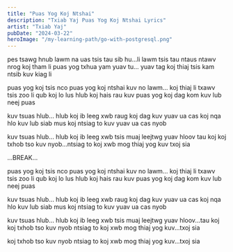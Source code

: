 ```yaml
---
title: "Puas Yog Koj Ntshai"
description: "Txiab Yaj Puas Yog Koj Ntshai Lyrics"
artist: "Txiab Yaj"
pubDate: "2024-03-22"
heroImage: "/my-learning-path/go-with-postgresql.png"
---
```


pes tsawg hnub lawm na
uas tsis tau sib hu...li lawm
tsis tau ntaus ntawv
nrog koj tham li
puas yog txhua yam
yuav tu... yuav tag
koj thiaj tsis kam
ntsib kuv kiag li

puas yog koj tsis nco
puas yog koj ntshai kuv
no lawm...
koj thiaj li txawv
tsis zoo li qub
koj lo lus hlub
koj hais rau kuv
puas yog koj dag
kom kuv lub neej puas

kuv tsuas hlub...
hlub koj ib leeg xwb
raug koj dag
kuv yuav ua cas
koj nqa hlo
kuv lub siab mus
koj ntsiag to
kuv yuav ua cas nyob

kuv tsuas hlub...
hlub koj ib leeg xwb
tsis muaj leejtwg
yuav hloov tau koj
koj txhob tso
kuv nyob...ntsiag to
koj xwb mog
thiaj yog kuv txoj sia

...BREAK...

puas yog koj tsis nco
puas yog koj ntshai kuv
no lawm...
koj thiaj li txawv
tsis zoo li qub
koj lo lus hlub
koj hais rau kuv
puas yog koj dag
kom kuv lub neej puas

kuv tsuas hlub...
hlub koj ib leeg xwb
raug koj dag
kuv yuav ua cas
koj nqa hlo
kuv lub siab mus
koj ntsiag to
kuv yuav ua cas nyob

kuv tsuas hlub...
hlub koj ib leeg xwb
tsis muaj leejtwg
yuav hloov...tau koj
koj txhob tso
kuv nyob ntsiag to
koj xwb mog
thiaj yog kuv...txoj sia

koj txhob tso
kuv nyob ntsiag to
koj xwb mog
thiaj yog kuv...txoj sia
